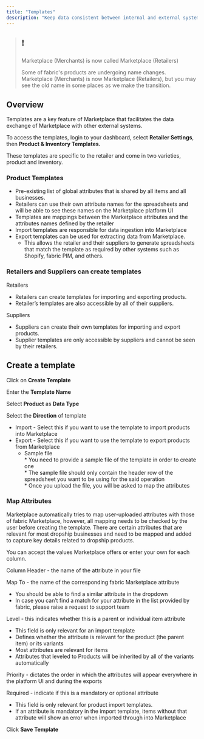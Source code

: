 ```yaml
---
title: "Templates"
description: "Keep data consistent between internal and external systems"
---
```


> ## ❗️
> 
> Marketplace (Merchants) is now called Marketplace (Retailers)
> 
> Some of fabric's products are undergoing name changes. Marketplace (Merchants) is now Marketplace (Retailers), but you may see the old name in some places as we make the transition.

## Overview

Templates are a key feature of Marketplace that facilitates the data exchange of Marketplace with other external systems.

To access the templates, login to your dashboard, select **Retailer Settings**, then **Product & Inventory Templates.**

These templates are specific to the retailer and come in two varieties, product and inventory.

### Product Templates

* Pre-existing list of global attributes that is shared by all items and all businesses.
* Retailers can use their own attribute names for the spreadsheets and will be able to see these names on the Marketplace platform UI
* Templates are mappings between the Marketplace attributes and the attributes names defined by the retailer
* Import templates are responsible for data ingestion into Marketplace
* Export templates can be used for extracting data from Marketplace.  
   * This allows the retailer and their suppliers to generate spreadsheets that match the template as required by other systems such as Shopify, fabric PIM, and others.

### Retailers and Suppliers can create templates

Retailers

* Retailers can create templates for importing and exporting products.
* Retailer’s templates are also accessible by all of their suppliers.

Suppliers

* Suppliers can create their own templates for importing and export products.
* Supplier templates are only accessible by suppliers and cannot be seen by their retailers.

## Create a template

Click on **Create Template**

Enter the **Template Name**

Select **Product** as **Data Type**

Select the **Direction** of template

* Import - Select this if you want to use the template to import products into Marketplace
* Export - Select this if you want to use the template to export products from Marketplace  
   * Sample file  
         * You need to provide a sample file of the template in order to create one  
         * The sample file should only contain the header row of the spreadsheet you want to be using for the said operation  
         * Once you upload the file, you will be asked to map the attributes

### Map Attributes

Marketplace automatically tries to map user-uploaded attributes with those of fabric Marketplace, however, all mapping needs to be checked by the user before creating the template. There are certain attributes that are relevant for most dropship businesses and need to be mapped and added to capture key details related to dropship products.

You can accept the values Marketplace offers or enter your own for each column.

Column Header - the name of the attribute in your file

Map To - the name of the corresponding fabric Marketplace attribute

* You should be able to find a similar attribute in the dropdown
* In case you can’t find a match for your attribute in the list provided by fabric, please raise a request to support team

Level - this indicates whether this is a parent or individual item attribute

* This field is only relevant for an import template
* Defines whether the attribute is relevant for the product (the parent item) or its variants
* Most attributes are relevant for items
* Attributes that leveled to Products will be inherited by all of the variants automatically

Priority - dictates the order in which the attributes will appear everywhere in the platform UI and during the exports

Required - indicate if this is a mandatory or optional attribute

* This field is only relevant for product import templates.
* If an attribute is mandatory in the import template, items without that attribute will show an error when imported through into Marketplace

Click **Save Template**